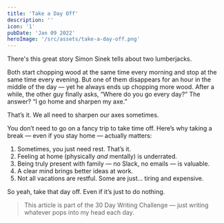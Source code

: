 ```yaml
---
title: 'Take a Day Off'
description: ''
icon: '1'
pubDate: 'Jan 09 2022'
heroImage: '/src/assets/take-a-day-off.png'
---
```


There's this great story Simon Sinek tells about two lumberjacks.

Both start chopping wood at the same time every morning and stop at the same time every evening. But one of them disappears for an hour in the middle of the day — yet he always ends up chopping more wood. After a while, the other guy finally asks, “Where do you go every day?” The answer? “I go home and sharpen my axe.”

That’s it. We all need to sharpen our axes sometimes.

You don’t need to go on a fancy trip to take time off. Here’s why taking a break — even if you stay home — actually matters:

1. Sometimes, you just need rest. That’s it.
2. Feeling at home (physically *and* mentally) is underrated.
3. Being truly present with family — no Slack, no emails — is valuable.
4. A clear mind brings better ideas at work.
5. Not all vacations are restful. Some are just... tiring and expensive.

So yeah, take that day off. Even if it’s just to do nothing.

> This article is part of the 30 Day Writing Challenge — just writing whatever pops into my head each day.

